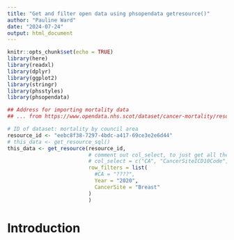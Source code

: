 ```yaml
---
title: "Get and filter open data using phsopendata getresource()"
author: "Pauline Ward"
date: "2024-07-24"
output: html_document
---
```


```r
knitr::opts_chunk$set(echo = TRUE) 
library(here) 
library(readxl)
library(dplyr)
library(ggplot2)
library(stringr)
library(phsstyles)
library(phsopendata)

## Address for importing mortality data 
## ... from https://www.opendata.nhs.scot/dataset/cancer-mortality/resource/eebc8f38-7297-4bdc-a417-69ce3e2e6d44

# ID of dataset: mortality by council area
resource_id <- "eebc8f38-7297-4bdc-a417-69ce3e2e6d44" 
# this_data <- get_resource_sql()
this_data <- get_resource(resource_id, 
                          # comment out col_select, to just get all the columns
                          # col_select = c("CA", "CancerSiteICD10Code", "CancerSite", "Sex", "Year", "DeathsAllAges")
                          row_filters = list(
                            #CA = "????",
                            Year = "2020", 
                            CancerSite = "Breast"
                          )
                          )
```

# Introduction
